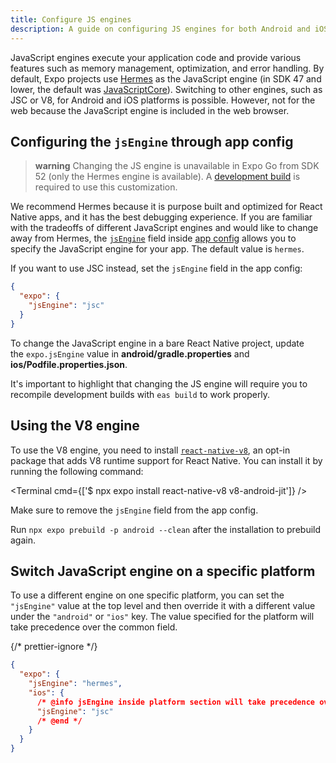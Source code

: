 ```yaml
---
title: Configure JS engines
description: A guide on configuring JS engines for both Android and iOS in an Expo project.
---
```



JavaScript engines execute your application code and provide various features such as memory management, optimization, and error handling. By default, Expo projects use [Hermes](https://hermesengine.dev/) as the JavaScript engine (in SDK 47 and lower, the default was [JavaScriptCore](https://developer.apple.com/documentation/javascriptcore)). Switching to other engines, such as JSC or V8, for Android and iOS platforms is possible. However, not for the web because the JavaScript engine is included in the web browser.

## Configuring the `jsEngine` through app config

> **warning** Changing the JS engine is unavailable in Expo Go from SDK 52 (only the Hermes engine is available). A [development build](/develop/development-builds/introduction/) is required to use this customization.

We recommend Hermes because it is purpose built and optimized for React Native apps, and it has the best debugging experience. If you are familiar with the tradeoffs of different JavaScript engines and would like to change away from Hermes, the [`jsEngine`](/versions/latest/config/app/#jsengine) field inside [app config](/workflow/configuration/) allows you to specify the JavaScript engine for your app. The default value is `hermes`.

If you want to use JSC instead, set the `jsEngine` field in the app config:

```json app.json
{
  "expo": {
    "jsEngine": "jsc"
  }
}
```

<Collapsible summary="Usage in bare React Native projects">

To change the JavaScript engine in a bare React Native project, update the `expo.jsEngine` value in **android/gradle.properties** and **ios/Podfile.properties.json**.

</Collapsible>

It's important to highlight that changing the JS engine will require you to recompile development builds with `eas build` to work properly.

## Using the V8 engine

To use the V8 engine, you need to install [`react-native-v8`](https://github.com/Kudo/react-native-v8), an opt-in package that adds V8 runtime support for React Native. You can install it by running the following command:

<Terminal cmd={['$ npx expo install react-native-v8 v8-android-jit']} />

Make sure to remove the `jsEngine` field from the app config.

<Collapsible summary="Usage with Expo Prebuild">

Run `npx expo prebuild -p android --clean` after the installation to prebuild again.

</Collapsible>

## Switch JavaScript engine on a specific platform

To use a different engine on one specific platform, you can set the `"jsEngine"` value at the top level and then override it with a different value under the `"android"` or `"ios"` key. The value specified for the platform will take precedence over the common field.

{/* prettier-ignore */}
```json app.json
{
  "expo": {
    "jsEngine": "hermes",
    "ios": {
      /* @info jsEngine inside platform section will take precedence over the common field */
      "jsEngine": "jsc"
      /* @end */
    }
  }
}
```

